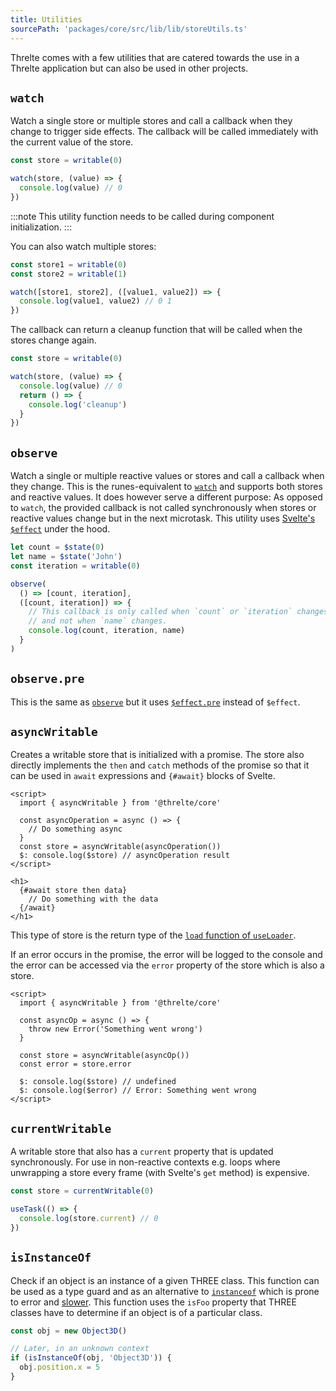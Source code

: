 ```yaml
---
title: Utilities
sourcePath: 'packages/core/src/lib/lib/storeUtils.ts'
---
```


Threlte comes with a few utilities that are catered towards the use in a Threlte
application but can also be used in other projects.

## `watch`

Watch a single store or multiple stores and call a callback when they change to
trigger side effects. The callback will be called immediately with the current
value of the store.

```ts
const store = writable(0)

watch(store, (value) => {
  console.log(value) // 0
})
```

:::note
This utility function needs to be called during component initialization.
:::

You can also watch multiple stores:

```ts
const store1 = writable(0)
const store2 = writable(1)

watch([store1, store2], ([value1, value2]) => {
  console.log(value1, value2) // 0 1
})
```

The callback can return a cleanup function that will be called when the stores change again.

```ts
const store = writable(0)

watch(store, (value) => {
  console.log(value) // 0
  return () => {
    console.log('cleanup')
  }
})
```

## `observe`

Watch a single or multiple reactive values or stores and call a callback when
they change. This is the runes-equivalent to [`watch`](#watch) and supports both
stores and reactive values. It does however serve a different purpose: As
opposed to `watch`, the provided callback is not called synchronously when
stores or reactive values change but in the next microtask. This utility uses
[Svelte's `$effect`](https://svelte.dev/docs/svelte/$effect) under the hood.

```ts
let count = $state(0)
let name = $state('John')
const iteration = writable(0)

observe(
  () => [count, iteration],
  ([count, iteration]) => {
    // This callback is only called when `count` or `iteration` changes
    // and not when `name` changes.
    console.log(count, iteration, name)
  }
)
```

## `observe.pre`

This is the same as [`observe`](#observe) but it uses
[`$effect.pre`](https://svelte.dev/docs/svelte/$effect#$effect.pre) instead of
`$effect`.

## `asyncWritable`

Creates a writable store that is initialized with a promise. The store also directly
implements the `then` and `catch` methods of the promise so that it can be
used in `await` expressions and `{#await}` blocks of Svelte.

```svelte
<script>
  import { asyncWritable } from '@threlte/core'

  const asyncOperation = async () => {
    // Do something async
  }
  const store = asyncWritable(asyncOperation())
  $: console.log($store) // asyncOperation result
</script>

<h1>
  {#await store then data}
    // Do something with the data
  {/await}
</h1>
```

This type of store is the return type of the [`load` function of `useLoader`](/reference/core/hooks/use-loader#loading-an-asset).

If an error occurs in the promise, the error will be logged to the console
and the error can be accessed via the `error` property of the store which is also a store.

```svelte
<script>
  import { asyncWritable } from '@threlte/core'

  const asyncOp = async () => {
    throw new Error('Something went wrong')
  }

  const store = asyncWritable(asyncOp())
  const error = store.error

  $: console.log($store) // undefined
  $: console.log($error) // Error: Something went wrong
</script>
```

## `currentWritable`

A writable store that also has a `current` property that is updated synchronously.
For use in non-reactive contexts e.g. loops where unwrapping a store every frame
(with Svelte's `get` method) is expensive.

```ts
const store = currentWritable(0)

useTask(() => {
  console.log(store.current) // 0
})
```

## `isInstanceOf`

Check if an object is an instance of a given THREE class. This function can be
used as a type guard and as an alternative to
[`instanceof`](https://developer.mozilla.org/en-US/docs/Web/JavaScript/Reference/Operators/instanceof)
which is prone to error and [slower](https://jsperf.app/jazula). This function
uses the `isFoo` property that THREE classes have to determine if an object is
of a particular class.

```ts
const obj = new Object3D()

// Later, in an unknown context
if (isInstanceOf(obj, 'Object3D')) {
  obj.position.x = 5
}
```
